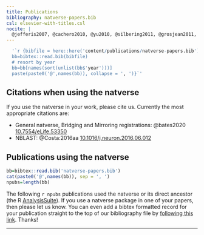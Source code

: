 ```yaml
---
title: Publications
bibliography: natverse-papers.bib
csl: elsevier-with-titles.csl
nocite: | 
  @jefferis2007, @cachero2010, @yu2010, @silbering2011, @grosjean2011, @kohl2013, @manton2014, @Costa:2016aa, @Panser:2016aa, @Eichler:2017aa, @Sutcliffe:2017aa, @PrietoGodino:2017aa, @Saumweber:2018aa, @Bogovic376384, @Clemens:2018aa, @Jeanne:2018aa, @Huoviala394403, @Zheng:2018aa, @Chin:2018aa, @Dolan:2018aa, @Ding:2019aa, @Li605634, @Auer546507, @Dolan404277, @Frechter336982, @Sayin259119, @bates2020
---
```


```r
  '`r {bibfile = here::here('content/publications/natverse-papers.bib')
  bb=bibtex::read.bib(bibfile)
  # resort by year
  bb=bb[names(sort(unlist(bb$'year')))]
  paste(paste0('@',names(bb)), collapse = ', ')}`'
```
 

## Citations when using the natverse

If you use the natverse in your work, please cite us. Currently the most appropriate
citations are:

* General natverse, Bridging and Mirroring registrations: @bates2020 [10.7554/eLife.53350](https://doi.org/10.7554/eLife.53350)
* NBLAST: @Costa:2016aa [10.1016/j.neuron.2016.06.012](https://doi.org/10.1016/j.neuron.2016.06.012)


## Publications using the natverse

<!-- Note that for some reason I needed to use the absolute path + here in the YAML header-->
<!-- although in this snippet, the bare filename without any path worked as expected -->
```r
bb=bibtex::read.bib('natverse-papers.bib')
cat(paste0('@',names(bb)), sep = ', ')
npubs=length(bb)
```


The following `r npubs` publications used the natverse or its direct ancestor 
(the R [AnalysisSuite](https://github.com/jefferis/AnalysisSuite)).
If you use a natverse package in one of your papers, then please let us know. 
You can even add a bibtex formatted record for your publication straight to the
top of our bibliography file
by [following this link](https://github.com/natverse/natverse_hugo/edit/dev_pages/content/publications/natverse-papers.bib). Thanks!

---
